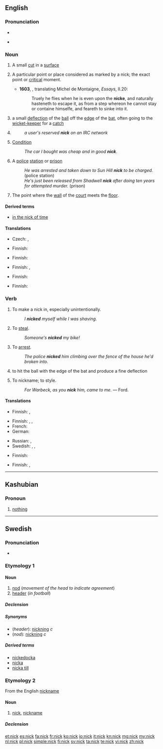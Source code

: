 {{also|Nick}}
==English==
{{wikipedia}}

===Pronunciation===
* {{audio|en-us-nick.ogg|Audio (US)}}

* {{rhymes|ɪk}}

===Noun===
{{en-noun}}

# A small [[cut]] in a [[surface]]
# {{context|now|_|rare}} A particular point or place considered as marked by a nick; the exact point or [[critical]] moment.
#*'''1603''', {{w|John Florio}}, translating Michel de Montaigne, ''Essays'', II.20:
#*:Truely he flies when he is even upon the '''nicke''', and naturally hasteneth to escape it, as from a step whereon he cannot stay or containe himselfe, and feareth to sinke into it.
# {{cricket}} a small [[deflection]] of the [[ball]] off the [[edge]] of the [[bat]], often going to the [[wicket-keeper]] for a [[catch]]
# {{short for|nickname}}
#: ''a user's reserved '''nick''' on an IRC network''
# {{UK|slang}} [[condition|Condition]]
#: ''The car I bought was cheap and in good '''nick'''''.
# {{British|slang}} A [[police]] [[station]] or [[prison]]
#: ''He was arrested and taken down to Sun Hill '''nick''' to be charged.'' (police station)
#: ''He's just been released from Shadwell '''nick''' after doing ten years for attempted murder.'' (prison)
# {{context|[[real tennis]]}} The point where the [[wall]] of the [[court]] meets the [[floor]].

====Derived terms====
* [[in the nick of time]]

====Translations====
{{trans-top|small cut in a surface}}
* Czech: {{t-|cs|zářez|m}}, {{t+|cs|vrub|m}}
{{trans-mid}}
* Finnish: {{t-|fi|naarmu}}
{{trans-bottom}}

{{trans-top|critical moment}}
* Finnish: {{t+|fi|käännekohta}}
{{trans-mid}}
{{trans-bottom}}

{{trans-top|cricket: small deflection of the ball}}
* Finnish: {{t+|fi|näpy}}, {{t-|fi|näpäys}}
{{trans-mid}}
{{trans-bottom}}

{{trans-see|nickname}}

{{trans-top|condition}}
* Finnish: {{t+|fi|kondis}}
{{trans-mid}}
{{trans-bottom}}

{{trans-top|slang: police station or prison}}
* Finnish: {{t-|fi|naarmu}}
{{trans-mid}}
{{trans-bottom}}

{{trans-top|real tennis: point where the wall of the court meets the floor}}
{{trans-mid}}
{{trans-bottom}}

===Verb===
{{en-verb}}

# {{transitive}} To make a nick in, especially unintentionally.
#: ''I '''nicked''' myself while I was shaving.''
# {{transitive|slang}} To [[steal]].
#: ''Someone's '''nicked''' my bike!''
# {{transitive|British|slang}} To [[arrest]].
#: ''The police '''nicked''' him climbing over the fence of the house he'd broken into.''
# {{transitive|cricket}} to hit the ball with the edge of the bat and produce a fine deflection
# {{obsolete}} To nickname; to style.
#: ''For Warbeck, as you '''nick''' him, came to me.'' &mdash; Ford.

====Translations====
{{trans-top|slang: to make a nick in}}
* Finnish: {{t-|fi|raapaista}}, {{t-|fi|naarmuttaa}}
{{trans-mid}}
{{trans-bottom}}

{{trans-top|slang: to steal}}
* Finnish: {{t+|fi|pölliä}}, {{t-|fi|nyysiä}}, {{t-|fi|vohkia}}
* French: {{t+|fr|piquer}}
* German: {{t+|de|klauen}}
{{trans-mid}}
* Russian: {{t+|ru|тырить}}, {{t+|ru|спереть}}
* Swedish: {{t-|sv|norpa}}, {{t+|sv|knycka}}, {{t+|sv|sno}}
{{trans-bottom}}

{{trans-top|slang: to arrest}}
* Finnish: {{t+|fi|napata}}
{{trans-mid}}
{{trans-bottom}}

{{trans-top|cricket: to hit he ball with the edge of a bat}}
* Finnish: {{t-|fi|näpäyttää}}, {{t-|fi|näpätä}}
{{trans-mid}}
{{trans-bottom}}

----

==Kashubian==

===Pronoun===
{{head|csb|pronoun}}

# [[nothing]]

----

==Swedish==

===Pronunciation===
* {{audio|Sv-nick.ogg|audio}}

===Etymology 1===
{{rfe|lang=sv}}

====Noun====
{{sv-noun|g=c}}

# [[nod]] (''movement of the head to indicate agreement'')
# [[header]] (''in football'')

=====Declension=====
{{sv-noun-reg-ar}}

=====Synonyms=====
* (''header''): [[nickning]] ''c''
* (''nod''): [[nickning]] ''c''

=====Derived terms=====
* [[nickedocka]]
* [[nicka]]
* [[nicka till]]

===Etymology 2===
From the English [[nickname]]

====Noun====
{{sv-noun|g=n}}

# {{slang|lang=sv}} [[nick]], [[nickname]]

=====Declension=====
{{sv-noun-n-zero}}

[[et:nick]]
[[es:nick]]
[[fa:nick]]
[[fr:nick]]
[[ko:nick]]
[[io:nick]]
[[it:nick]]
[[kn:nick]]
[[mg:nick]]
[[my:nick]]
[[nl:nick]]
[[pl:nick]]
[[simple:nick]]
[[fi:nick]]
[[sv:nick]]
[[ta:nick]]
[[te:nick]]
[[vi:nick]]
[[zh:nick]]